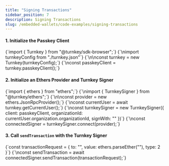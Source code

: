 ```yaml
---
title: "Signing Transactions"
sidebar_position: 7
description: Signing Transactions
slug: /embedded-wallets/code-examples/signing-transactions
---
```



#### 1. Initialize the Passkey Client

<CodeBlock language="typescript">
  {`import { Turnkey } from "@turnkey/sdk-browser";`}
  {`\nimport turnkeyConfig from "./turnkey.json"`}
  {`\n\nconst turnkey = new Turnkey(turnkeyConfig);`}
  {`\nconst passkeyClient = turnkey.passkeyClient();`}
</CodeBlock>

#### 2. Initialize an Ethers Provider and Turnkey Signer

<CodeBlock language="typescript">
  {`import { ethers } from "ethers";`}
  {`\nimport { TurnkeySigner } from "@turnkey/ethers";`}
  {`\n\nconst provider = new ethers.JsonRpcProvider(<provider api url>);`}
  {`\nconst currentUser = await turnkey.getCurrentUser();`}
  {`\nconst turnkeySigner = new TurnkeySigner({
  client: passkeyClient,
  organizationId: currentUser.organization.organizationId,
  signWith: "<wallet address to sign with>"
})`}
  {`\nconst connectedSigner = turnkeySigner.connect(provider);`}
</CodeBlock>

#### 3. Call `sendTransaction` with the Turnkey Signer

<CodeBlock language="typescript">
  {`const transactionRequest = {
  to: "<destination address>",
  value: ethers.parseEther("<amount to send>"),
  type: 2
}`}
  {`\nconst sendTransaction = await connectedSigner.sendTransaction(transactionRequest);`}
</CodeBlock>

